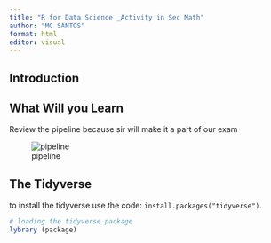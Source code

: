 ```yaml
---
title: "R for Data Science _Activity in Sec Math"
author: "MC SANTOS"
format: html
editor: visual
---
```


## Introduction

## What Will you Learn

Review the pipeline because sir will make it a part of our exam

![pipeline](r4dspics/r4dspic1.jpg)

## The Tidyverse

to install the tidyverse use the code: `install.packages("tidyverse")`.

```r
# loading the tidyverse package 
lybrary (package)
```

```         
```
